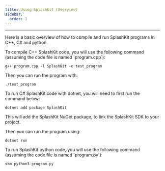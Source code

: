 ```yaml
---
title: Using SplashKit (Overview)
sidebar:
  order: 1
---
```



---

Here is a basic overview of how to compile and run SplashKit programs in C++, C# and python.

<Tabs syncKey="code-language">
<TabItem label="C++">
  To compile C++ SplashKit code, you will use the following command (assuming the code file is named `program.cpp`):

  ```shell
  g++ program.cpp -l SplashKit -o test_program
  ```

  Then you can run the program with:

  ```shell
  ./test_program
  ```

</TabItem>
<TabItem label="C#">
  To run C# SplashKit code with dotnet, you will need to first run the command below:

  ```shell
  dotnet add package SplashKit
  ```

  This will add the SplashKit NuGet package, to link the SplashKit SDK to your project.

  Then you can run the program using:

  ```shell
  dotnet run
  ```

</TabItem>
<TabItem label="Python">
  To run SplashKit python code, you will use the following command (assuming the code file is named `program.py`):

  ```shell
  skm python3 program.py
  ```

</TabItem>
</Tabs>
